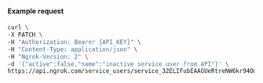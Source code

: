 
#### Example request

```bash
curl \
-X PATCH \
-H "Authorization: Bearer {API_KEY}" \
-H "Content-Type: application/json" \
-H "Ngrok-Version: 2" \
-d '{"active":false,"name":"inactive service user from API"}' \
https://api.ngrok.com/service_users/service_32ELIFubEAAGUeRtreNW6kr94Od
```
